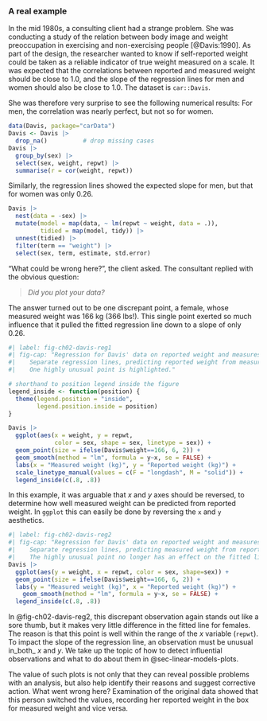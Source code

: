 ### A real example {#sec-davis}

In the mid 1980s, a consulting client had a strange problem.
She was conducting a study of the relation between body image and weight preoccupation in
exercising and non-exercising people [@Davis:1990]. As part of the design, the researcher
wanted to know if self-reported weight could be taken as a reliable indicator of
true weight measured on a scale. It was expected that the correlations between reported
and measured weight should be close to 1.0, and the slope of the regression lines
for men and women should also be close to 1.0. The dataset is `car::Davis`.

She was therefore very surprise to see the following numerical results: For men,
the correlation was nearly perfect, but not so for women.
<!-- figure-code: R/Davis-reg.R -->

```r
data(Davis, package="carData")
Davis <- Davis |>
  drop_na()          # drop missing cases
Davis |>
  group_by(sex) |>
  select(sex, weight, repwt) |>
  summarise(r = cor(weight, repwt))
```

Similarly, the regression lines showed the expected slope for men, but that for women was only 0.26.

```r
Davis |>
  nest(data = -sex) |>
  mutate(model = map(data, ~ lm(repwt ~ weight, data = .)),
         tidied = map(model, tidy)) |>
  unnest(tidied) |>
  filter(term == "weight") |>
  select(sex, term, estimate, std.error)

```

"What could be wrong here?", the client asked. The consultant replied with the obvious question:

> _Did you plot your data?_

The answer turned out to be one discrepant point, a female, whose measured weight was 166 kg
(366 lbs!). This single point exerted so much influence that it pulled the fitted regression line
down to a slope of only 0.26.

```r
#| label: fig-ch02-davis-reg1
#| fig-cap: "Regression for Davis' data on reported weight and measures weight for men and women.
#|    Separate regression lines, predicting reported weight from measured weight are shown for males and females.
#|    One highly unusual point is highlighted."

# shorthand to position legend inside the figure
legend_inside <- function(position) {
  theme(legend.position = "inside",
        legend.position.inside = position)
}

Davis |>
  ggplot(aes(x = weight, y = repwt, 
             color = sex, shape = sex, linetype = sex)) +
  geom_point(size = ifelse(Davis$weight==166, 6, 2)) +
  geom_smooth(method = "lm", formula = y~x, se = FALSE) +
  labs(x = "Measured weight (kg)", y = "Reported weight (kg)") +
  scale_linetype_manual(values = c(F = "longdash", M = "solid")) +
  legend_inside(c(.8, .8))
```

In this example, it was arguable that $x$ and $y$ axes should be reversed, 
to determine how well measured weight can be predicted from reported weight.
In `ggplot` this can easily be done by reversing the `x` and `y` aesthetics.

```r
#| label: fig-ch02-davis-reg2
#| fig-cap: "Regression for Davis' data on reported weight and measures weight for men and women.
#|    Separate regression lines, predicting measured weight from reported weight are shown for males and females.
#|    The highly unusual point no longer has an effect on the fitted lines."
Davis |>
  ggplot(aes(y = weight, x = repwt, color = sex, shape=sex)) +
  geom_point(size = ifelse(Davis$weight==166, 6, 2)) +
  labs(y = "Measured weight (kg)", x = "Reported weight (kg)") +
    geom_smooth(method = "lm", formula = y~x, se = FALSE) +
  legend_inside(c(.8, .8))
```

In @fig-ch02-davis-reg2, this discrepant observation again stands out like a sore thumb, but
it makes very little difference in the fitted line for females.
The reason is that this point is well within the range of the $x$ variable (`repwt`).
To impact the slope of the regression line, an observation must be unusual in_both_ $x$ and $y$.
We take up the topic of how to detect influential observations and what to do about them in 
@sec-linear-models-plots.

The value of such plots is not only that they can reveal possible problems with an analysis,
but also help identify their reasons and suggest corrective action.
What went wrong here? Examination of the original data showed that this person switched
the values, recording her reported weight in the box for measured weight and vice versa.
